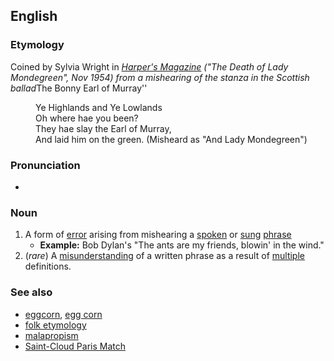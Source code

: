 ==English==
{{wikipedia}}
===Etymology===
Coined by Sylvia Wright in ''[[w:Harper's Magazine|Harper's Magazine]] ("The Death of Lady Mondegreen", Nov 1954) from a mishearing of the stanza in the Scottish ballad ''The Bonny Earl of Murray''
:Ye Highlands and Ye Lowlands
:Oh where hae you been?
:They hae slay the Earl of Murray,
:And laid him on the green.  (Misheard as "And Lady Mondegreen")

===Pronunciation===
*{{IPA|/ˈmɑndəgriːn/}}

===Noun===
{{en-noun|mondegreen|mondegreens}}

#A form of [[error]] arising from mishearing a [[spoken]] or [[sung]] [[phrase]]
#*'''Example:''' Bob Dylan's "The ants are my friends, blowin' in the wind."
#(''rare'') A [[misunderstanding]] of a written phrase as a result of [[multiple]] definitions.

===See also===
*[[eggcorn]], [[egg corn]]
*[[folk etymology]]
*[[malapropism]]
*[[Saint-Cloud Paris Match]]
